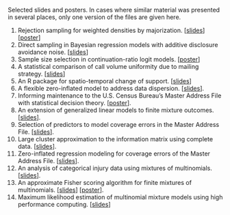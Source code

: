 Selected slides and posters. In cases where similar material was presented in
several places, only one version of the files are given here.

1. Rejection sampling for weighted densities by majorization.
   [[slides](downloads/presentations/census2023.pdf)]
   [[poster](downloads/presentations/sdss2023.pdf)]
1. Direct sampling in Bayesian regression models with additive disclosure
   avoidance noise.
   [[slides](downloads/presentations/census2021.pdf)]
1. Sample size selection in continuation-ratio logit models.
   [[poster](downloads/presentations/jsm2020.pdf)]
1. A statistical comparison of call volume uniformity due to mailing strategy.
   [[slides](downloads/presentations/jsm2018.pdf)]
1. An R package for spatio-temporal change of support.
   [[slides](downloads/presentations/icas2018.pdf)]
1. A flexible zero-inflated model to address data dispersion.
   [[slides](downloads/presentations/icosda2016.pdf)].
1. Informing maintenance to the U.S. Census Bureau’s Master Address File with
   statistical decision theory.
   [[poster](downloads/presentations/jsm2016.pdf)].
1. An extension of generalized linear models to finite mixture outcomes.
   [[slides](downloads/presentations/umbc2016.pdf)].
1. Selection of predictors to model coverage errors in the Master Address File.
   [[slides](downloads/presentations/tse2015.pdf)].
1. Large cluster approximation to the information matrix using complete data.
   [[slides](downloads/presentations/jsm2014-approxfim.pdf)].
1. Zero-inflated regression modeling for coverage errors of the Master Address
   File.
   [[slides](downloads/presentations/jsm2014-maf.pdf)].
1. An analysis of categorical injury data using mixtures of multinomials.
   [[slides](downloads/presentations/psday2013.pdf)].
1. An approximate Fisher scoring algorithm for finite mixtures of multinomials.
   [[slides](downloads/presentations/psday2012.pdf)]
   [[poster](downloads/presentations/psday2011.pdf)].
1. Maximum likelihood estimation of multinomial mixture models using high
   performance computing.
   [[slides](downloads/presentations/ssc2011.pdf)]
